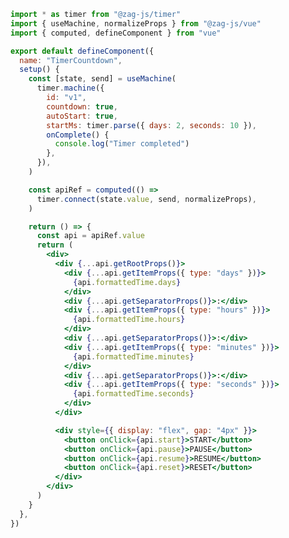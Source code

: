 ```jsx
import * as timer from "@zag-js/timer"
import { useMachine, normalizeProps } from "@zag-js/vue"
import { computed, defineComponent } from "vue"

export default defineComponent({
  name: "TimerCountdown",
  setup() {
    const [state, send] = useMachine(
      timer.machine({
        id: "v1",
        countdown: true,
        autoStart: true,
        startMs: timer.parse({ days: 2, seconds: 10 }),
        onComplete() {
          console.log("Timer completed")
        },
      }),
    )

    const apiRef = computed(() =>
      timer.connect(state.value, send, normalizeProps),
    )

    return () => {
      const api = apiRef.value
      return (
        <div>
          <div {...api.getRootProps()}>
            <div {...api.getItemProps({ type: "days" })}>
              {api.formattedTime.days}
            </div>
            <div {...api.getSeparatorProps()}>:</div>
            <div {...api.getItemProps({ type: "hours" })}>
              {api.formattedTime.hours}
            </div>
            <div {...api.getSeparatorProps()}>:</div>
            <div {...api.getItemProps({ type: "minutes" })}>
              {api.formattedTime.minutes}
            </div>
            <div {...api.getSeparatorProps()}>:</div>
            <div {...api.getItemProps({ type: "seconds" })}>
              {api.formattedTime.seconds}
            </div>
          </div>

          <div style={{ display: "flex", gap: "4px" }}>
            <button onClick={api.start}>START</button>
            <button onClick={api.pause}>PAUSE</button>
            <button onClick={api.resume}>RESUME</button>
            <button onClick={api.reset}>RESET</button>
          </div>
        </div>
      )
    }
  },
})
```
